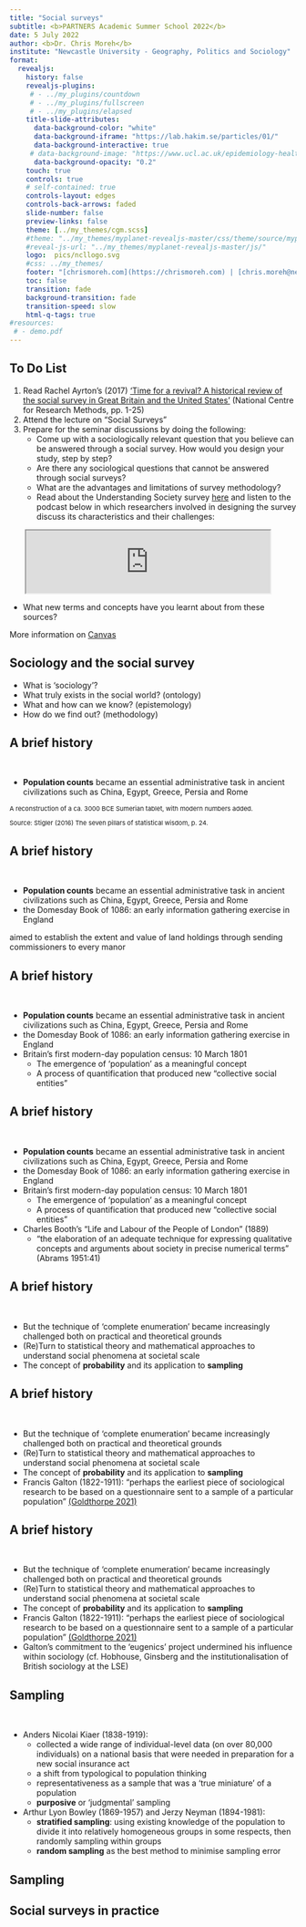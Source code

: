 ```yaml
---
title: "Social surveys"
subtitle: <b>PARTNERS Academic Summer School 2022</b>
date: 5 July 2022
author: <b>Dr. Chris Moreh</b>
institute: "Newcastle University - Geography, Politics and Sociology"
format: 
  revealjs:
    history: false
    revealjs-plugins:
     # - ../my_plugins/countdown
     # - ../my_plugins/fullscreen
     # - ../my_plugins/elapsed
    title-slide-attributes:
      data-background-color: "white"
      data-background-iframe: "https://lab.hakim.se/particles/01/"
      data-background-interactive: true
     # data-background-image: "https://www.ucl.ac.uk/epidemiology-health-care/sites/epidemiology_health_care/files/CeLSIUS_button.jpg"
      data-background-opacity: "0.2"
    touch: true
    controls: true
    # self-contained: true
    controls-layout: edges
    controls-back-arrows: faded
    slide-number: false
    preview-links: false
    theme: [../my_themes/cgm.scss]
    #theme: "../my_themes/myplanet-revealjs-master/css/theme/source/myplanet.scss"
    #reveal-js-url: "../my_themes/myplanet-revealjs-master/js/"
    logo:  pics/ncllogo.svg
    #css: ../my_themes/
    footer: "[chrismoreh.com](https://chrismoreh.com) | [chris.moreh@newcastle.ac.uk](mailto: chris.moreh@newcastle.ac.uk)"
    toc: false
    transition: fade
    background-transition: fade
    transition-speed: slow
    html-q-tags: true
#resources:
 # - demo.pdf
---
```


## To Do List {.scrollable .smaller}

1. Read Rachel Ayrton's (2017) ['Time for a revival? A historical review of the social survey in Great Britain and the United States'](https://ncl.instructure.com/courses/43837/files/5761553/download) (National Centre for Research Methods, pp. 1-25)
2. Attend the lecture on "Social Surveys"
3. Prepare for the seminar discussions by doing the following:
    * Come up with a sociologically relevant question that you believe can be answered through a social survey. How would you design your study, step by step?
    * Are there any sociological questions that cannot be answered through social surveys?
    * What are the advantages and limitations of survey methodology?
    * Read about the Understanding Society survey <a href="https://www.understandingsociety.ac.uk/about/about-the-study" target="_blank" rel="noopener">here</a>  and listen to the podcast below in which researchers involved in designing the survey discuss its characteristics and their challenges:

<p style="padding-left: 27px;"><iframe src="https://embed.acast.com/$/5c75694eed0b7c9b736851c2/building-understanding-society-from-surveys-to-data" width="90%" height="110px" allow="autoplay"></iframe></p>

* What new terms and concepts have you learnt about from these sources?

More information on <a href="https://ncl.instructure.com/courses/43837" target="_blank" rel="noopener">Canvas</a>


## Sociology and the social survey {background-image="https://www.ucl.ac.uk/epidemiology-health-care/sites/epidemiology_health_care/files/CeLSIUS_button.jpg" background-opacity=0.2}

:::{.incremental}
- What is 'sociology'?
- What truly exists in the social world? (ontology)
- What and how can we know? (epistemology)
- How do we find out? (methodology)
:::

## A brief history {background-image="././pics/sumer.png" background-size=70% background-opacity=0.2}

<br>

- **Population counts** became an essential administrative task in ancient civilizations such as China, Egypt, Greece, Persia and Rome


::: aside
<p style="font-size:11px">A reconstruction of a ca. 3000 BCE Sumerian tablet, with modern numbers added.</p>
<p style="font-size:11px">Source: Stigler (2016) The seven pillars of statistical wisdom, p. 24.</p>
:::

## A brief history {background-image="././pics/domesdaylist.png" background-size=70% background-opacity=0.3}

<br>

- **Population counts** became an essential administrative task in ancient civilizations such as China, Egypt, Greece, Persia and Rome
- the Domesday Book of 1086: an early information gathering exercise in England


::: {.notes}
aimed to establish the extent and value of land holdings through sending commissioners to every manor
:::

## A brief history {background-image="././pics/census.jpg" background-size=40% background-opacity=0.4}

<br>

- **Population counts** became an essential administrative task in ancient civilizations such as China, Egypt, Greece, Persia and Rome
- the Domesday Book of 1086: an early information gathering exercise in England
- Britain’s first modern-day population census: 10 March 1801
    - The emergence of ‘population’ as a meaningful concept
    - A process of quantification that produced new “collective social entities”

## A brief history {background-image="././pics/boothmap.jpg" background-size=100% background-opacity=0.4}

<br>

- **Population counts** became an essential administrative task in ancient civilizations such as China, Egypt, Greece, Persia and Rome
- the Domesday Book of 1086: an early information gathering exercise in England
- Britain’s first modern-day population census: 10 March 1801
    - The emergence of ‘population’ as a meaningful concept
    - A process of quantification that produced new “collective social entities”
- Charles Booth’s “Life and Labour of the People of London” (1889)
    - “the elaboration of an adequate technique for expressing qualitative concepts and arguments about society in precise numerical terms” (Abrams 1951:41)

## A brief history {background-image="https://www.ucl.ac.uk/epidemiology-health-care/sites/epidemiology_health_care/files/CeLSIUS_button.jpg" background-opacity=0.2}

<br>

::: {.incremental}
- But the technique of 'complete enumeration' became increasingly challenged both on practical and theoretical grounds
- (Re)Turn to statistical theory and mathematical approaches to understand social phenomena at societal scale
- The concept of **probability** and its application to **sampling**
:::

## A brief history {background-image="././pics/galton.png" background-size=50% background-opacity=0.5}

<br>

- But the technique of 'complete enumeration' became increasingly challenged both on practical and theoretical grounds
- (Re)Turn to statistical theory and mathematical approaches to understand social phenomena at societal scale
- The concept of **probability** and its application to **sampling**
- Francis Galton (1822-1911): "perhaps the earliest piece of sociological research to be based on a questionnaire sent to a sample of a particular population" [(Goldthorpe 2021)](https://www-cambridge-org.libproxy.ncl.ac.uk/core/books/pioneers-of-sociological-science/english-statisticians/5D866434546F9CB25BF9099229F49D7E)

## A brief history {background-image="././pics/galton.png" background-size=50% background-opacity=0.5}

<br>

- But the technique of 'complete enumeration' became increasingly challenged both on practical and theoretical grounds
- (Re)Turn to statistical theory and mathematical approaches to understand social phenomena at societal scale
- The concept of **probability** and its application to **sampling**
- Francis Galton (1822-1911): "perhaps the earliest piece of sociological research to be based on a questionnaire sent to a sample of a particular population" [(Goldthorpe 2021)](https://www-cambridge-org.libproxy.ncl.ac.uk/core/books/pioneers-of-sociological-science/english-statisticians/5D866434546F9CB25BF9099229F49D7E)
- Galton's commitment to the 'eugenics' project undermined his influence within sociology
(cf. Hobhouse, Ginsberg and the institutionalisation of British sociology at the LSE)

## Sampling {.smaller background-image="https://www.ucl.ac.uk/epidemiology-health-care/sites/epidemiology_health_care/files/CeLSIUS_button.jpg" background-opacity=0.2}

<br>

 - Anders Nicolai Kiaer (1838-1919):     
    - collected a wide range of individual-level data (on over 80,000 individuals) on a national basis that were needed in preparation for a new social insurance act
    - a shift from typological to population thinking
    - representativeness as a sample that was a 'true miniature' of a population
    - **purposive** or 'judgmental' sampling
 - Arthur Lyon Bowley (1869-1957) and Jerzy Neyman (1894-1981):
    - **stratified sampling**: using existing knowledge of the population to divide it into relatively homogeneous groups in some respects, then randomly sampling within groups
    - **random sampling** as the best method to minimise sampling error

## Sampling {visibility="hidden" background-image="././pics/sampling.png" background-size=80% background-opacity=1}

## Social surveys in practice





